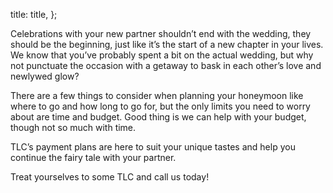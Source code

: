 

  title: title,
};


Celebrations with your new partner shouldn’t end with the wedding, they should be the beginning, just like it’s the start of a new chapter in your lives. We know that you’ve probably spent a bit on the actual wedding, but why not punctuate the occasion with a getaway to bask in each other’s love and newlywed glow?

There are a few things to consider when planning your honeymoon like where to go and how long to go for, but the only limits you need to worry about are time and budget. Good thing is we can help with your budget, though not so much with time.

TLC’s payment plans are here to suit your unique tastes and help you continue the fairy tale with your partner.

Treat yourselves to some TLC and call us today!
